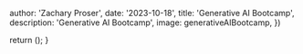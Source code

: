 
  author: 'Zachary Proser',
  date: '2023-10-18',
  title: 'Generative AI Bootcamp', 
  description: 'Generative AI Bootcamp',
  image: generativeAIBootcamp, 
})


  return (<Container className="mt-16 lg:mt-32"><GenAILandingPage /></Container>);
}

